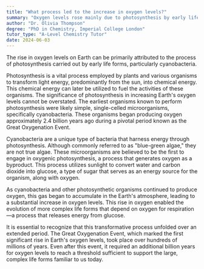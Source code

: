 ```yaml
---
title: "What process led to the increase in oxygen levels?"
summary: "Oxygen levels rose mainly due to photosynthesis by early life forms, especially cyanobacteria."
author: "Dr. Olivia Thompson"
degree: "PhD in Chemistry, Imperial College London"
tutor_type: "A-Level Chemistry Tutor"
date: 2024-06-03
---
```


The rise in oxygen levels on Earth can be primarily attributed to the process of photosynthesis carried out by early life forms, particularly cyanobacteria.

Photosynthesis is a vital process employed by plants and various organisms to transform light energy, predominantly from the sun, into chemical energy. This chemical energy can later be utilized to fuel the activities of these organisms. The significance of photosynthesis in increasing Earth's oxygen levels cannot be overstated. The earliest organisms known to perform photosynthesis were likely simple, single-celled microorganisms, specifically cyanobacteria. These organisms began producing oxygen approximately $2.4$ billion years ago during a pivotal period known as the Great Oxygenation Event.

Cyanobacteria are a unique type of bacteria that harness energy through photosynthesis. Although commonly referred to as "blue-green algae," they are not true algae. These microorganisms are believed to be the first to engage in oxygenic photosynthesis, a process that generates oxygen as a byproduct. This process utilizes sunlight to convert water and carbon dioxide into glucose, a type of sugar that serves as an energy source for the organism, along with oxygen.

As cyanobacteria and other photosynthetic organisms continued to produce oxygen, this gas began to accumulate in the Earth's atmosphere, leading to a substantial increase in oxygen levels. This rise in oxygen enabled the evolution of more complex life forms that depend on oxygen for respiration—a process that releases energy from glucose.

It is essential to recognize that this transformative process unfolded over an extended period. The Great Oxygenation Event, which marked the first significant rise in Earth's oxygen levels, took place over hundreds of millions of years. Even after this event, it required an additional billion years for oxygen levels to reach a threshold sufficient to support the large, complex life forms familiar to us today.
    